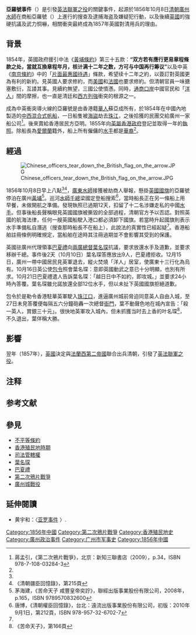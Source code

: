 {{refimprove|time=2019-06-16T11:19:14+00:00}}
'''亞羅號事件'''（{{lang-en|'''The Arrow Incident'''}}）是引發[[英法聯軍之役|英法聯軍之役]]的關鍵事件，起源於1856年10月8日[[清朝|清朝]][[廣州|廣州]][[水師|水師]]在商船亞羅號（{{lang-en|Arrow}}）上進行的搜查及逮捕海盗及嫌疑犯行動，以及後續[[大英帝國|英國]]的強硬抗議及武力恫嚇，相關衝突最終成為1857年英國對清用兵的理由。

== 背景 ==
1854年，英國政府援引中法《[[黃埔條約|黃埔條約]]》第三十五款：'''“双方若有應行更易章程條款之处，當就互換章程年月，核计满十二年之数，方可与中国再行筹议”'''以及中英《[[南京條約|南京條約]]》中的「[[片面最惠國待遇|片面最惠國待遇]]」條款，希望续十二年之約，以簽訂對英國更為有利的新約。見英國人要求修約，而[[美國|美國]]和[[法國|法國]]也要求修約。但清朝官員一味搪塞敷衍，互諉其事。見續約無望，三國公使憤懣。同時，[[商埠|通商口岸]]中國官民和「[[洋人|洋人]]」間的摩擦，也一直是清廷和[[西方世界|西方]][[大國|列強]]衝突的根源之一。

成為中英衝突導火線的亞羅號是由香港籍[[華人|華人]]蘇亞成所有，於1854年在中國內地製造的[[中国帆船|中西混合式帆船]]{{noteTag|name=英國議會|亞羅船是在1854年8月7日由蘇亞成製造，並且用一千元向香港政府購買執照，用於搬運米、豆等貨品（出自亞羅船水手的供詞）<ref name="孟引"></ref>}}，一日船隻被[[海盜|海盜]]劫去[[珠江|珠江]]，之後拾獲的民團交給廣州一家船公司<ref name="孟引">蔣孟引，《第二次鴉片戰爭》，北京：新知三聯書店（2009），p.34，ISBN 978-7-108-03284-3</ref>。後來賣給香港居民方亞明。1855年向[[港英政府|英屬香港政府]]登記並取得一年的[[執照|執照]]。除船長為[[愛爾蘭|愛爾蘭]]籍外，船上所有僱傭的[[水手|水手]]都是[[華裔|華裔]]<ref name="苦命天子"></ref>。

== 經過 ==
[[File:Chinese_officers_tear_down_the_British_flag_on_the_arrow.JPG|thumb]]

1856年10月8日早上八點<ref name="苦命天子"></ref><ref name="清朝疆臣回憶錄,p.215">《清朝疆臣回憶錄》，第215頁</ref>，[[廣東水師|廣東水師]]接獲被劫商人舉報，懸掛[[英國國旗|英國國旗]]的亞羅號停泊在廣州[[黄埔区|黃埔]]<ref name="苦命天子">茅海建，《苦命天子 咸豐皇帝奕詝》，聯經出版事業股份有限公司，2008年，p.165，ISBN 9789570832600</ref>。巡河[[水師|水師]][[千總|千總]]梁國定登船搜索<ref>唐博，《清朝權臣回憶錄》，台北：遠流出版事業股份有限公司，初版：2010年9月1日，第212頁，ISBN 978-957-32-6702-7</ref>，當時船長正在另一條船上用早餐，未做開航之準備。發現執照已過期12天，扣留了十二名涉嫌走私的中國[[水手|水手]]。但事後船長聲稱眼見英國國旗被撕毀的全部過程，清朝官方予以否認。對照英國的航海法律，任何一艘英國船駛入港口都必須卸下國旗。若當時升起國旗則表示水手準備私自潛逃（搜查那時船長不在船上），此說法的真實性已經起疑<ref name="苦命天子"></ref>。香港船舶註冊條例明確規定，當船舶在途時其注冊過期並不會影響其受到的保護。

英國驻廣州代理領事[[巴夏禮|巴夏禮]]向[[兩廣總督|兩廣總督]][[葉名琛|葉名琛]]抗議，要求放還水手及道歉，並要求移辦千總。事件後2天（10月10日）葉名琛答應放出9人，巴夏禮拒收。12月15日，廣州一帶中國居民見英軍退去，縱火焚燒「洋人」居室，使廣東十三行化為烏有。10月16日英公使[[寶寧|包令]]照會葉名琛：{{引用|如不速為彌補，自飭本國水師，將和約缺陷補足<ref>{{ja}} 佐佐木正哉，《{{lang|ja|鴉片戦争の中英抗争}}（資料篇稿）》，p.203</ref>。}}意即英國動武之意已十分明顯，也別有所求。10月21日巴夏禮遣人告訴葉名琛：「越日日中不如約，即攻城。」並要求24小時內答覆。葉名琛雖允諾放還全部12位水手，但以未扯下英國國旗拒絕道歉。

包令於是勒令香港駐華英軍駛入[[珠江口|珠江口]]，進逼廣州城前脅迫同意英人自由入城，至27日未見答覆便每隔五六分鐘砲轟一次總督[[衙門|衙門]]，葉不動聲色地在城內宣告：「殺一英人，賞銀三十元」。很快地英軍攻入城內，但未抓獲当时去上香的叶名琛<ref name="苦命天子,p.166">《苦命天子》，第166頁</ref>，不久退出，葉佯稱大勝。

== 影響 ==
翌年（1857年），[[英國|英國]]決定與[[法蘭西第二帝國|法蘭西第二帝國]]聯合出兵清朝，引發了[[英法聯軍之役|英法聯軍之役]]。

== 注释 ==
{{NoteFoot}}

== 参考文献 ==
{{Reflist|30em}}

== 參見 ==
* [[不平等條約|不平等條約]]
* [[香港殖民地時期|香港殖民地時期]]
* [[司法管轄權|司法管轄權]]
* [[葉名琛|葉名琛]]
* [[巴夏禮|巴夏禮]]
* [[第二次鴉片戰爭|第二次鴉片戰爭]]
* [[廣州城戰役|廣州城戰役]]
== 延伸閱讀 ==
* 黄宇和：〈[http://www.nssd.org/articles/article_read.aspx?id=1002422498 亚罗事件] {{Wayback|url=http://www.nssd.org/articles/article_read.aspx?id=1002422498 |date=20180225205653 }}〉.

[[Category:1856年中國|Category:1856年中國]]
[[Category:第二次鴉片戰爭|Category:第二次鴉片戰爭]]
[[Category:香港殖民地史|Category:香港殖民地史]]
[[Category:廣州政治事件|Category:廣州政治事件]]
[[Category:广州市军事史|Category:广州市军事史]]
[[Category:1856年中國|Category:1856年中國]]